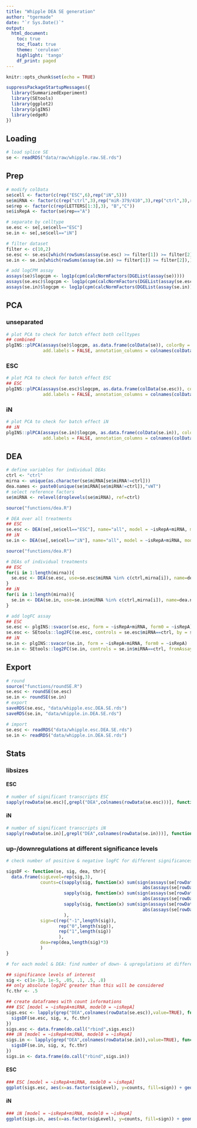```yaml
---
title: "Whipple DEA SE generation"
author: "tgermade"
date: "`r Sys.Date()`"
output:
  html_document:
    toc: true
    toc_float: true
    theme: 'cerulean'
    highlight: 'tango'
    df_print: paged
---
```

  
<style>
  .main-container {
    max-width: 1500px !important;
  }
</style>
  
```r
knitr::opts_chunk$set(echo = TRUE)
```

```r
suppressPackageStartupMessages({
  library(SummarizedExperiment)
  library(SEtools)
  library(ggplot2)
  library(plgINS)
  library(edgeR)
})
```

## Loading

```r

# load splice SE
se <- readRDS("data/raw/whipple.raw.SE.rds")
```

## Prep

```r

# modify colData
se$cell <- factor(c(rep("ESC",6),rep("iN",5)))
se$miRNA <- factor(c(rep("ctrl",3),rep("miR-379/410",3),rep("ctrl",3),rep("miR-379/410",2)))
se$rep <- factor(c(rep(LETTERS[1:3],3), "B","C"))
se$isRepA <- factor(se$rep=="A")

# separate by celltype
se.esc <- se[,se$cell=="ESC"]
se.in <- se[,se$cell=="iN"]

# filter dataset
filter <- c(10,2)
se.esc <- se.esc[which(rowSums(assay(se.esc) >= filter[1]) >= filter[2]),]
se.in <- se.in[which(rowSums(assay(se.in) >= filter[1]) >= filter[2]),]
```

```r

# add logCPM assay
assays(se)$logcpm <- log1p(cpm(calcNormFactors(DGEList(assay(se)))))
assays(se.esc)$logcpm <- log1p(cpm(calcNormFactors(DGEList(assay(se.esc)))))
assays(se.in)$logcpm <- log1p(cpm(calcNormFactors(DGEList(assay(se.in)))))
```

## PCA

### unseparated

```r

# plot PCA to check for batch effect both celltypes
## combined
plgINS::plPCA(assays(se)$logcpm, as.data.frame(colData(se)), colorBy = "rep", shapeBy = "cell",
              add.labels = FALSE, annotation_columns = colnames(colData(se))[c(4,3,5)])
```

### ESC

```r

# plot PCA to check for batch effect ESC
## ESC
plgINS::plPCA(assays(se.esc)$logcpm, as.data.frame(colData(se.esc)), colorBy = "rep", 
              add.labels = FALSE, annotation_columns = colnames(colData(se.esc))[c(4,5)])
```

### iN

```r

# plot PCA to check for batch effect iN
## iN
plgINS::plPCA(assays(se.in)$logcpm, as.data.frame(colData(se.in)), colorBy = "rep", 
              add.labels = FALSE, annotation_columns = colnames(colData(se.in))[c(4,5)])

```

## DEA

```r

# define variables for individual DEAs
ctrl <- "ctrl"
mirna <- unique(as.character(se$miRNA[se$miRNA!=ctrl]))
dea.names <- paste0(unique(se$miRNA[se$miRNA!=ctrl]),"vWT")
# select reference factors
se$miRNA <- relevel(droplevels(se$miRNA), ref=ctrl)
```

```r

source("functions/dea.R")

# DEA over all treatments
## ESC
se.esc <- DEA(se[,se$cell=="ESC"], name="all", model = ~isRepA+miRNA, model0 = ~isRepA)
## iN
se.in <- DEA(se[,se$cell=="iN"], name="all", model = ~isRepA+miRNA, model0 = ~isRepA)
```

```r

source("functions/dea.R")

# DEAs of individual treatments
## ESC
for(i in 1:length(mirna)){
  se.esc <- DEA(se.esc, use=se.esc$miRNA %in% c(ctrl,mirna[i]), name=dea.names[i], model = ~isRepA+miRNA, model0 = ~isRepA)
}
## iN
for(i in 1:length(mirna)){
  se.in <- DEA(se.in, use=se.in$miRNA %in% c(ctrl,mirna[i]), name=dea.names[i], model = ~isRepA+miRNA, model0 = ~isRepA)
}
```

```r

# add logFC assay
## ESC
se.esc <- plgINS::svacor(se.esc, form = ~isRepA+miRNA, form0 = ~isRepA)
se.esc <- SEtools::log2FC(se.esc, controls = se.esc$miRNA==ctrl, by = se.esc$readtype, fromAssay = "corrected", isLog = TRUE)
## iN
se.in <- plgINS::svacor(se.in, form = ~isRepA+miRNA, form0 = ~isRepA)
se.in <- SEtools::log2FC(se.in, controls = se.in$miRNA==ctrl, fromAssay = "corrected", isLog = TRUE)
```

## Export

```r

# round
source("functions/roundSE.R")
se.esc <- roundSE(se.esc)
se.in <- roundSE(se.in)
# export
saveRDS(se.esc, "data/whipple.esc.DEA.SE.rds")
saveRDS(se.in, "data/whipple.in.DEA.SE.rds")
```

```r

# import
se.esc <- readRDS("data/whipple.esc.DEA.SE.rds")
se.in <- readRDS("data/whipple.in.DEA.SE.rds")
```

## Stats

### libsizes

#### ESC

```r

# number of significant transcripts ESC
sapply(rowData(se.esc)[,grepl("DEA",colnames(rowData(se.esc)))], function(x) sum(x$FDR < .05) )
```

#### iN

```r

# number of significant transcripts iN
sapply(rowData(se.in)[,grepl("DEA",colnames(rowData(se.in)))], function(x) sum(x$FDR < .05) )
```

### up-/downregulations at different significance levels

```r

# check number of positive & negative logFC for different significances

sigsDF <- function(se, sig, dea, thr){
  data.frame(sigLevel=rep(sig,3),
             counts=c(sapply(sig, function(x) sum(sign(assays(se[rowData(se)[[dea]]$FDR < x,])$log2FC) == -1 & 
                                                    abs(assays(se[rowData(se)[[dea]]$FDR < x,])$log2FC) >= thr)),
                      sapply(sig, function(x) sum(sign(assays(se[rowData(se)[[dea]]$FDR < x,])$log2FC) == 0 & 
                                                    abs(assays(se[rowData(se)[[dea]]$FDR < x,])$log2FC) >= thr)),
                      sapply(sig, function(x) sum(sign(assays(se[rowData(se)[[dea]]$FDR < x,])$log2FC) == 1 & 
                                                    abs(assays(se[rowData(se)[[dea]]$FDR < x,])$log2FC) >= thr))
                      ),
             sign=c(rep("-1",length(sig)),
                    rep("0",length(sig)),
                    rep("1",length(sig))
                    ),
             dea=rep(dea,length(sig)*3)
             )
}
```

```r

# for each model & DEA: find number of down- & upregulations at different significance levels

## significance levels of interest
sig <- c(1e-10, 1e-5, .05, .1, .5, .8)
## only absolute log2FC greater than this will be considered
fc.thr <- .5

## create dataframes with count informations
### ESC [model = ~isRepA+miRNA, model0 = ~isRepA]
sigs.esc <- lapply(grep("DEA",colnames(rowData(se.esc)),value=TRUE), function(x){
  sigsDF(se.esc, sig, x, fc.thr)
})
sigs.esc <- data.frame(do.call("rbind",sigs.esc))
### iN [model = ~isRepA+miRNA, model0 = ~isRepA]
sigs.in <- lapply(grep("DEA",colnames(rowData(se.in)),value=TRUE), function(x){
  sigsDF(se.in, sig, x, fc.thr)
})
sigs.in <- data.frame(do.call("rbind",sigs.in))
```

#### ESC

```r

### ESC [model = ~isRepA+miRNA, model0 = ~isRepA]
ggplot(sigs.esc, aes(x=as.factor(sigLevel), y=counts, fill=sign)) + geom_bar(position="dodge", stat="identity") + facet_wrap(~dea)
```

#### iN

```r

### iN [model = ~isRepA+miRNA, model0 = ~isRepA]
ggplot(sigs.in, aes(x=as.factor(sigLevel), y=counts, fill=sign)) + geom_bar(position="dodge", stat="identity") + facet_wrap(~dea)
```


